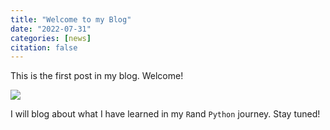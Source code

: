 ```yaml
---
title: "Welcome to my Blog"
date: "2022-07-31"
categories: [news]
citation: false
---
```


This is the first post in my blog. Welcome!

![](thumbnail.jpg)

I will blog about what I have learned in my `R`and `Python` journey. Stay tuned!
